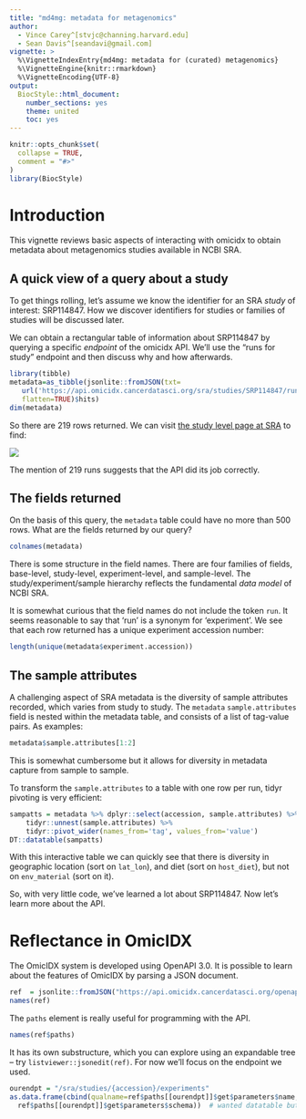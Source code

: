```yaml
---
title: "md4mg: metadata for metagenomics"
author: 
  - Vince Carey^[stvjc@channing.harvard.edu]
  - Sean Davis^[seandavi@gmail.com]
vignette: >
  %\VignetteIndexEntry{md4mg: metadata for (curated) metagenomics}
  %\VignetteEngine{knitr::rmarkdown}
  %\VignetteEncoding{UTF-8}
output: 
  BiocStyle::html_document:
    number_sections: yes
    theme: united
    toc: yes
---
```


```r
knitr::opts_chunk$set(
  collapse = TRUE,
  comment = "#>"
)
library(BiocStyle)
```

# Introduction

This vignette reviews basic aspects of interacting with omicidx to
obtain metadata about metagenomics studies available in NCBI SRA.

## A quick view of a query about a study

To get things rolling, let's assume we know the identifier for
an SRA _study_ of interest: SRP114847.  How we discover identifiers
for studies or families of studies will be discussed later.

We can obtain a rectangular table of information about SRP114847
by querying a specific _endpoint_ of the omicidx API.  We'll
use the "runs for study" endpoint and then discuss why and how afterwards.
```r
library(tibble)
metadata=as_tibble(jsonlite::fromJSON(txt=
   url('https://api.omicidx.cancerdatasci.org/sra/studies/SRP114847/runs?size=500'),
   flatten=TRUE)$hits)
dim(metadata)
```
So there are 219 rows returned.  We
can visit [the study level page at SRA](https://trace.ncbi.nlm.nih.gov/Traces/sra/?study=SRP114847) to find:

<img src="srapic1.png"/>

The mention of 219 runs suggests that the API did its job correctly.

## The fields returned

On the basis of this query, the `metadata` table could have
no more than 500 rows.  What are the fields returned by our query?
```r
colnames(metadata)
```
There is some
structure in the field names.  There are four families of fields,
base-level, study-level, experiment-level, and sample-level.
The study/experiment/sample hierarchy reflects
the fundamental _data model_ of NCBI SRA.  

It is somewhat curious that the field names do not include the token `run`.
It seems reasonable to say that 'run' is a synonym for 'experiment'.
We see that each row returned has a unique experiment accession
number:
```r
length(unique(metadata$experiment.accession))
```

## The sample attributes

A challenging aspect of SRA metadata is the diversity of sample attributes
recorded, which varies from study to study.  The `metadata` `sample.attributes`
field is nested within the metadata table, and consists of a list of
tag-value pairs.  As examples:
```r
metadata$sample.attributes[1:2]
```
This is somewhat cumbersome but it allows for diversity in metadata
capture from sample to sample.

To transform the `sample.attributes` to a table with one
row per run, tidyr pivoting is very efficient:
```r
sampatts = metadata %>% dplyr::select(accession, sample.attributes) %>% 
    tidyr::unnest(sample.attributes) %>% 
    tidyr::pivot_wider(names_from='tag', values_from='value') 
DT::datatable(sampatts)
```
With this interactive table we can quickly see that there is diversity
in geographic location (sort on `lat_lon`), and diet (sort on `host_diet`),
but not on `env_material` (sort on it).

So, with very little code, we've learned a lot about SRP114847.
Now let's learn more about the API.

# Reflectance in OmicIDX

The OmicIDX system is developed using OpenAPI 3.0.  It is possible
to learn about the features of OmicIDX by parsing a JSON
document.
```r
ref  = jsonlite::fromJSON("https://api.omicidx.cancerdatasci.org/openapi.json")
names(ref)
```
The `paths` element is really useful for programming with the API.
```r
names(ref$paths)
```
It has its own substructure, which you can explore using
an expandable tree -- try `listviewer::jsonedit(ref)`.
For now we'll focus on the endpoint we used.
```r
ourendpt = "/sra/studies/{accession}/experiments"
as.data.frame(cbind(qualname=ref$paths[[ourendpt]]$get$parameters$name, 
  ref$paths[[ourendpt]]$get$parameters$schema))  # wanted datatable but threw warning
```

